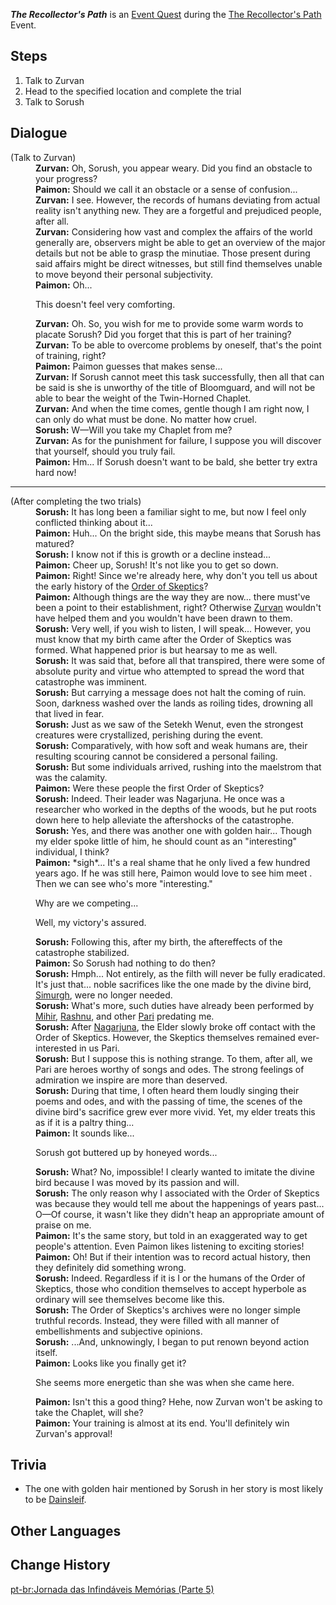 {{Quest Infobox
|id            = 73701
|title         = The Recollector's Path
|image         = Event Quest The Recollector's Path Part 5.png
|type          = World
|event_name    = The Recollector's Path
|characters    = Paimon; Sorush; Traveler; Zurvan
|startLocation = [[Vourukasha Oasis]], [[Sumeru]]
|region        = Sumeru
|area          = Realm of Farakhkert
|subarea       = Vourukasha Oasis
|prev          = The Recollector's Path (Part 4)
|next          = The Recollector's Path (Part 6)
|rewards       = Primogem*10;Mora*20,000;Hero's Wit*2
}}
'''''The Recollector's Path''''' is an [[Event Quest]] during the [[The Recollector's Path]] Event.

==Steps==
# Talk to Zurvan
# Head to the specified location and complete the trial
# Talk to Sorush

==Dialogue==
{{Quest Description|Sorush has finally realized that, at some point, she walked down a path of meaninglessness and absurdity. The training is approaching its conclusion...}}
{{Dialogue Start}}
;(Talk to Zurvan)
:'''Zurvan:''' Oh, Sorush, you appear weary. Did you find an obstacle to your progress?
:'''Paimon:''' Should we call it an obstacle or a sense of confusion...
:{{Black Screen|You recount what was said during your talk with Sorush to Zurvan...}}
:'''Zurvan:''' I see. However, the records of humans deviating from actual reality isn't anything new. They are a forgetful and prejudiced people, after all.
:'''Zurvan:''' Considering how vast and complex the affairs of the world generally are, observers might be able to get an overview of the major details but not be able to grasp the minutiae. Those present during said affairs might be direct witnesses, but still find themselves unable to move beyond their personal subjectivity.
:'''Paimon:''' Oh...
:{{DIcon}} This doesn't feel very comforting.
:'''Zurvan:''' Oh. So, you wish for me to provide some warm words to placate Sorush? Did you forget that this is part of her training?
:'''Zurvan:''' To be able to overcome problems by oneself, that's the point of training, right?
:'''Paimon:''' Paimon guesses that makes sense...
:'''Zurvan:''' If Sorush cannot meet this task successfully, then all that can be said is she is unworthy of the title of Bloomguard, and will not be able to bear the weight of the Twin-Horned Chaplet.
:'''Zurvan:''' And when the time comes, gentle though I am right now, I can only do what must be done. No matter how cruel.
:'''Sorush:''' W&mdash;Will you take my Chaplet from me?
:'''Zurvan:''' As for the punishment for failure, I suppose you will discover that yourself, should you truly fail.
:'''Paimon:''' Hm... If Sorush doesn't want to be bald, she better try extra hard now!
----
;(After completing the two trials)
:'''Sorush:''' It has long been a familiar sight to me, but now I feel only conflicted thinking about it...
:'''Paimon:''' Huh... On the bright side, this maybe means that Sorush has matured?
:'''Sorush:''' I know not if this is growth or a decline instead...
:'''Paimon:''' Cheer up, Sorush! It's not like you to get so down.
:'''Paimon:''' Right! Since we're already here, why don't you tell us about the early history of the [[Order of Skeptics]]?
:'''Paimon:''' Although things are the way they are now... there must've been a point to their establishment, right? Otherwise [[Zurvan]] wouldn't have helped them and you wouldn't have been drawn to them.
:'''Sorush:''' Very well, if you wish to listen, I will speak... However, you must know that my birth came after the Order of Skeptics was formed. What happened prior is but hearsay to me as well.
:'''Sorush:''' It was said that, before all that transpired, there were some of absolute purity and virtue who attempted to spread the word that catastrophe was imminent.
:'''Sorush:''' But carrying a message does not halt the coming of ruin. Soon, darkness washed over the lands as roiling tides, drowning all that lived in fear.
:'''Sorush:''' Just as we saw of the Setekh Wenut, even the strongest creatures were crystallized, perishing during the event.
:'''Sorush:''' Comparatively, with how soft and weak humans are, their resulting scouring cannot be considered a personal failing.
:'''Sorush:''' But some individuals arrived, rushing into the maelstrom that was the calamity.
:'''Paimon:''' Were these people the first Order of Skeptics?
:'''Sorush:''' Indeed. Their leader was Nagarjuna. He once was a researcher who worked in the depths of the woods, but he put roots down here to help alleviate the aftershocks of the catastrophe.
:'''Sorush:''' Yes, and there was another one with golden hair... Though my elder spoke little of him, he should count as an "interesting" individual, I think? <!-- The golden-haired person here, shouldn't be the abyss sibling because the pronouns used were masculine (in EN) even if the player was using Aether.-->
:'''Paimon:''' *sigh*... It's a real shame that he only lived a few hundred years ago. If he was still here, Paimon would love to see him meet {{Traveler}}. Then we can see who's more "interesting."
:{{DIcon}} Why are we competing...
:{{DIcon}} Well, my victory's assured.
:'''Sorush:''' Following this, after my birth, the aftereffects of the catastrophe stabilized.
:'''Paimon:''' So Sorush had nothing to do then?
:'''Sorush:''' Hmph... Not entirely, as the filth will never be fully eradicated. It's just that... noble sacrifices like the one made by the divine bird, [[Simurgh]], were no longer needed.
:'''Sorush:''' What's more, such duties have already been performed by [[Mihir]], [[Rashnu]], and other [[Pari]] predating me.
:'''Sorush:''' After [[Nagarjuna]], the Elder slowly broke off contact with the Order of Skeptics. However, the Skeptics themselves remained ever-interested in us Pari.
:'''Sorush:''' But I suppose this is nothing strange. To them, after all, we Pari are heroes worthy of songs and odes. The strong feelings of admiration we inspire are more than deserved.
:'''Sorush:''' During that time, I often heard them loudly singing their poems and odes, and with the passing of time, the scenes of the divine bird's sacrifice grew ever more vivid. Yet, my elder treats this as if it is a paltry thing...
:'''Paimon:''' It sounds like...
:{{DIcon}} Sorush got buttered up by honeyed words...
:'''Sorush:''' What? No, impossible! I clearly wanted to imitate the divine bird because I was moved by its passion and will.
:'''Sorush:''' The only reason why I associated with the Order of Skeptics was because they would tell me about the happenings of years past... O&mdash;Of course, it wasn't like they didn't heap an appropriate amount of praise on me.
:'''Paimon:''' It's the same story, but told in an exaggerated way to get people's attention. Even Paimon likes listening to exciting stories!
:'''Paimon:''' Oh! But if their intention was to record actual history, then they definitely did something wrong.
:'''Sorush:''' Indeed. Regardless if it is I or the humans of the Order of Skeptics, those who condition themselves to accept hyperbole as ordinary will see themselves become like this.
:'''Sorush:''' The Order of Skeptics's archives were no longer simple truthful records. Instead, they were filled with all manner of embellishments and subjective opinions.
:'''Sorush:''' ...And, unknowingly, I began to put renown beyond action itself.
:'''Paimon:''' Looks like you finally get it?
:{{DIcon}} She seems more energetic than she was when she came here.
:'''Paimon:''' Isn't this a good thing? Hehe, now Zurvan won't be asking to take the Chaplet, will she?
:'''Paimon:''' Your training is almost at its end. You'll definitely win Zurvan's approval!
{{Dialogue End}}

==Trivia==
* The one with golden hair mentioned by Sorush in her story is most likely to be [[Dainsleif]].

==Other Languages==
{{Other Languages|Transclude=The Recollector's Path}}

==Change History==
{{Change History|3.6}}

[[pt-br:Jornada das Infindáveis Memórias (Parte 5)]]